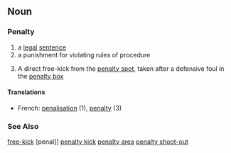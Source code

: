 ==Noun== {{wikipedia}}
===Penalty===
#a [[legal]] [[sentence]]
#a punishment for violating rules of procedure
#{{football}} A direct free-kick from the [[penalty spot]], taken after a defensive foul in the [[penalty box]]

====Translations====
*French: [[penalisation]] (1), [[penalty]] (3)

===See Also===
[[free-kick]]
[penal]]
[[penalty kick]]
[[penalty area]]
[[penalty shoot-out]]